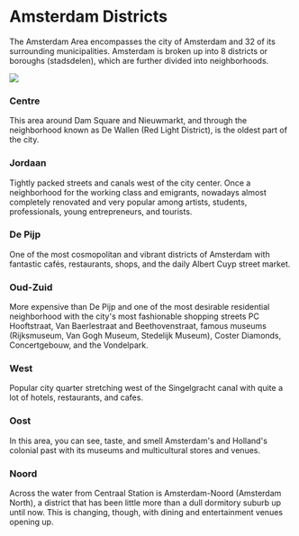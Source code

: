 
# Amsterdam Districts

The Amsterdam Area encompasses the city of Amsterdam and 32 of its surrounding
municipalities. Amsterdam is broken up into 8 districts or boroughs (stadsdelen), which are further divided into neighborhoods.

<Image src="amsterdam-districts.jpeg" />

### Centre
This area around Dam Square and Nieuwmarkt, and through the neighborhood known as De Wallen (Red Light District), is the oldest part of the city.

<Youtube id="YnZmHxttUf4&t=65s" />

### Jordaan
Tightly packed streets and canals west of the city center. Once a neighborhood for the working class and emigrants, nowadays almost completely renovated and very popular among artists, students, professionals, young entrepreneurs, and tourists.

### De Pijp
One of the most cosmopolitan and vibrant districts of Amsterdam with fantastic cafés, restaurants, shops, and the daily Albert Cuyp street market.

<Youtube id="daBOguXJQWE" />

### Oud-Zuid
More expensive than De Pijp and one of the most desirable residential neighborhood with the city's most fashionable shopping streets PC Hooftstraat, Van Baerlestraat and Beethovenstraat, famous museums (Rijksmuseum, Van Gogh Museum, Stedelijk Museum), Coster Diamonds, Concertgebouw, and the Vondelpark.

<Youtube id="HloBo9J0lDw" /> 

### West
Popular city quarter stretching west of the Singelgracht canal with quite a lot of hotels, restaurants, and cafes.

### Oost
In this area, you can see, taste, and smell Amsterdam's and Holland's colonial past with its museums and multicultural stores and venues.

<Youtube id="fNvifRd6W_U" />

### Noord
Across the water from Centraal Station is Amsterdam-Noord (Amsterdam North), a district that has been little more than a dull dormitory suburb up until now. This is changing, though, with dining and entertainment venues opening up.

<Youtube id="nCZ5P0IeOt4" />
